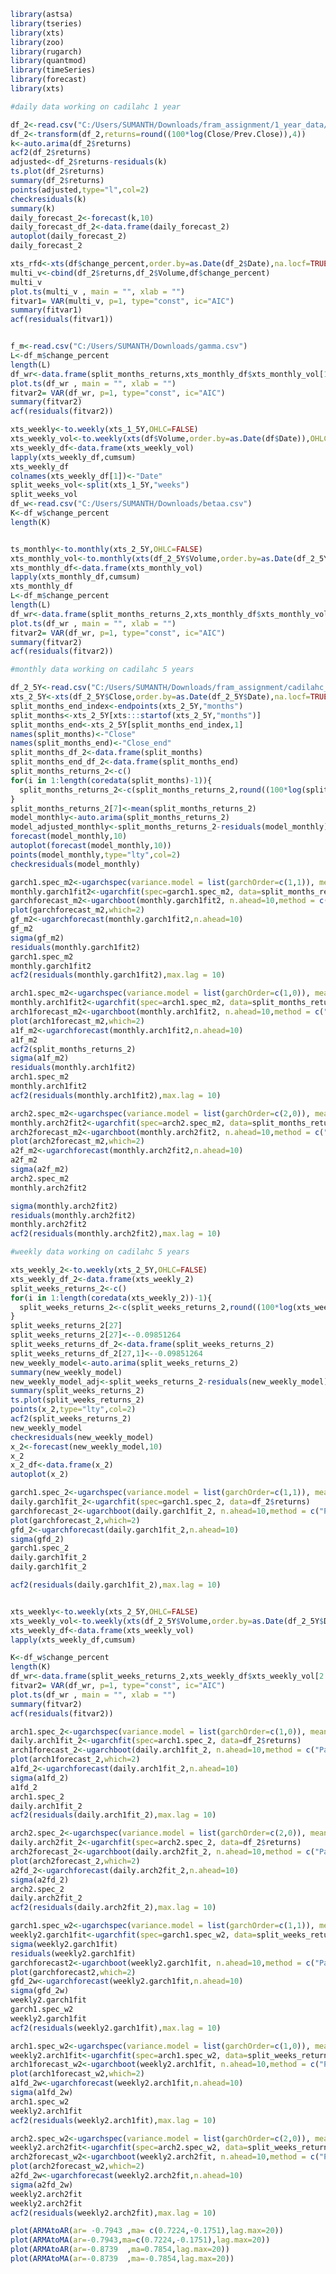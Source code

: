 ```{r}
library(astsa)
library(tseries)
library(xts)
library(zoo)
library(rugarch)
library(quantmod)
library(timeSeries)
library(forecast)
library(xts)
```

```{r}
#daily data working on cadilahc 1 year

df_2<-read.csv("C:/Users/SUMANTH/Downloads/fram_assignment/1_year_data/cadilahc.csv")
df_2<-transform(df_2,returns=round((100*log(Close/Prev.Close)),4))
k<-auto.arima(df_2$returns)
acf2(df_2$returns)
adjusted<-df_2$returns-residuals(k)
ts.plot(df_2$returns)
summary(df_2$returns)
points(adjusted,type="l",col=2)
checkresiduals(k)
summary(k)
daily_forecast_2<-forecast(k,10)
daily_forecast_df_2<-data.frame(daily_forecast_2)
autoplot(daily_forecast_2)
daily_forecast_2

xts_rfd<-xts(df$change_percent,order.by=as.Date(df_2$Date),na.locf=TRUE)
multi_v<-cbind(df_2$returns,df_2$Volume,df$change_percent)
multi_v
plot.ts(multi_v , main = "", xlab = "")
fitvar1= VAR(multi_v, p=1, type="const", ic="AIC")
summary(fitvar1)
acf(residuals(fitvar1))


f_m<-read.csv("C:/Users/SUMANTH/Downloads/gamma.csv")
L<-df_m$change_percent
length(L)
df_wr<-data.frame(split_months_returns,xts_monthly_df$xts_monthly_vol[1:60],L[1:60])
plot.ts(df_wr , main = "", xlab = "")
fitvar2= VAR(df_wr, p=1, type="const", ic="AIC")
summary(fitvar2)
acf(residuals(fitvar2))

xts_weekly<-to.weekly(xts_1_5Y,OHLC=FALSE)
xts_weekly_vol<-to.weekly(xts(df$Volume,order.by=as.Date(df$Date)),OHLC=FALSE)
xts_weekly_df<-data.frame(xts_weekly_vol)
lapply(xts_weekly_df,cumsum)
xts_weekly_df
colnames(xts_weekly_df[1])<-"Date"
split_weeks_vol<-split(xts_1_5Y,"weeks")
split_weeks_vol
df_w<-read.csv("C:/Users/SUMANTH/Downloads/betaa.csv")
K<-df_w$change_percent
length(K)


ts_monthly<-to.monthly(xts_2_5Y,OHLC=FALSE)
xts_monthly_vol<-to.monthly(xts(df_2_5Y$Volume,order.by=as.Date(df_2_5Y$Date)),OHLC=FALSE)
xts_monthly_df<-data.frame(xts_monthly_vol)
lapply(xts_monthly_df,cumsum)
xts_monthly_df
L<-df_m$change_percent
length(L)
df_wr<-data.frame(split_months_returns_2,xts_monthly_df$xts_monthly_vol[1:60],L[1:60])
plot.ts(df_wr , main = "", xlab = "")
fitvar2= VAR(df_wr, p=1, type="const", ic="AIC")
summary(fitvar2)
acf(residuals(fitvar2))
```

```{r}
#monthly data working on cadilahc 5 years

df_2_5Y<-read.csv("C:/Users/SUMANTH/Downloads/fram_assignment/cadilahc_5_years.csv")
xts_2_5Y<-xts(df_2_5Y$Close,order.by=as.Date(df_2_5Y$Date),na.locf=TRUE)
split_months_end_index<-endpoints(xts_2_5Y,"months")
split_months<-xts_2_5Y[xts:::startof(xts_2_5Y,"months")]
split_months_end<-xts_2_5Y[split_months_end_index,1]
names(split_months)<-"Close"
names(split_months_end)<-"Close_end"
split_months_df_2<-data.frame(split_months)
split_months_end_df_2<-data.frame(split_months_end)
split_months_returns_2<-c()
for(i in 1:length(coredata(split_months)-1)){
  split_months_returns_2<-c(split_months_returns_2,round((100*log(split_months_end_df_2$Close_end[i]/split_months_df_2$Close[i])),4))
}
split_months_returns_2[7]<-mean(split_months_returns_2)
model_monthly<-auto.arima(split_months_returns_2)
model_adjusted_monthly<-split_months_returns_2-residuals(model_monthly)
forecast(model_monthly,10)
autoplot(forecast(model_monthly,10))
points(model_monthly,type="lty",col=2)
checkresiduals(model_monthly)

garch1.spec_m2<-ugarchspec(variance.model = list(garchOrder=c(1,1)), mean.model = list(armaOrder=c(0,0)))
monthly.garch1fit2<-ugarchfit(spec=garch1.spec_m2, data=split_months_returns_2)
garchforecast_m2<-ugarchboot(monthly.garch1fit2, n.ahead=10,method = c("Partial","Full")[1])
plot(garchforecast_m2,which=2)
gf_m2<-ugarchforecast(monthly.garch1fit2,n.ahead=10)
gf_m2
sigma(gf_m2)
residuals(monthly.garch1fit2)
garch1.spec_m2
monthly.garch1fit2
acf2(residuals(monthly.garch1fit2),max.lag = 10)

arch1.spec_m2<-ugarchspec(variance.model = list(garchOrder=c(1,0)), mean.model = list(armaOrder=c(0,0)))
monthly.arch1fit2<-ugarchfit(spec=arch1.spec_m2, data=split_months_returns_2)
arch1forecast_m2<-ugarchboot(monthly.arch1fit2, n.ahead=10,method = c("Partial","Full")[1])
plot(arch1forecast_m2,which=2)
a1f_m2<-ugarchforecast(monthly.arch1fit2,n.ahead=10)
a1f_m2
acf2(split_months_returns_2)
sigma(a1f_m2)
residuals(monthly.arch1fit2)
arch1.spec_m2
monthly.arch1fit2
acf2(residuals(monthly.arch1fit2),max.lag = 10)

arch2.spec_m2<-ugarchspec(variance.model = list(garchOrder=c(2,0)), mean.model = list(armaOrder=c(0,0)))
monthly.arch2fit2<-ugarchfit(spec=arch2.spec_m2, data=split_months_returns_2)
arch2forecast_m2<-ugarchboot(monthly.arch2fit2, n.ahead=10,method = c("Partial","Full")[1])
plot(arch2forecast_m2,which=2)
a2f_m2<-ugarchforecast(monthly.arch2fit2,n.ahead=10)
a2f_m2
sigma(a2f_m2)
arch2.spec_m2
monthly.arch2fit2
```

```{r}
sigma(monthly.arch2fit2)
residuals(monthly.arch2fit2)
monthly.arch2fit2
acf2(residuals(monthly.arch2fit2),max.lag = 10)
```

```{r}
#weekly data working on cadilahc 5 years

xts_weekly_2<-to.weekly(xts_2_5Y,OHLC=FALSE)
xts_weekly_df_2<-data.frame(xts_weekly_2)
split_weeks_returns_2<-c()
for(i in 1:length(coredata(xts_weekly_2))-1){
  split_weeks_returns_2<-c(split_weeks_returns_2,round((100*log(xts_weekly_df_2[i+1,1]/xts_weekly_df_2[i,1])),4))
}
split_weeks_returns_2[27]
split_weeks_returns_2[27]<--0.09851264
split_weeks_returns_df_2<-data.frame(split_weeks_returns_2)
split_weeks_returns_df_2[27,1]<--0.09851264
new_weekly_model<-auto.arima(split_weeks_returns_2)
summary(new_weekly_model)
new_weekly_model_adj<-split_weeks_returns_2-residuals(new_weekly_model)
summary(split_weeks_returns_2)
ts.plot(split_weeks_returns_2)
points(x_2,type="lty",col=2)
acf2(split_weeks_returns_2)
new_weekly_model
checkresiduals(new_weekly_model)
x_2<-forecast(new_weekly_model,10)
x_2
x_2_df<-data.frame(x_2)
autoplot(x_2)
```
```{r}
garch1.spec_2<-ugarchspec(variance.model = list(garchOrder=c(1,1)), mean.model = list(armaOrder=c(1,2)))
daily.garch1fit_2<-ugarchfit(spec=garch1.spec_2, data=df_2$returns)
garchforecast_2<-ugarchboot(daily.garch1fit_2, n.ahead=10,method = c("Partial","Full")[1])
plot(garchforecast_2,which=2)
gfd_2<-ugarchforecast(daily.garch1fit_2,n.ahead=10)
sigma(gfd_2)
garch1.spec_2
daily.garch1fit_2
daily.garch1fit_2

acf2(residuals(daily.garch1fit_2),max.lag = 10)


xts_weekly<-to.weekly(xts_2_5Y,OHLC=FALSE)
xts_weekly_vol<-to.weekly(xts(df_2_5Y$Volume,order.by=as.Date(df_2_5Y$Date)),OHLC=FALSE)
xts_weekly_df<-data.frame(xts_weekly_vol)
lapply(xts_weekly_df,cumsum)

K<-df_w$change_percent
length(K)
df_wr<-data.frame(split_weeks_returns_2,xts_weekly_df$xts_weekly_vol[2:262],K[1:261])
fitvar2= VAR(df_wr, p=1, type="const", ic="AIC")
plot.ts(df_wr , main = "", xlab = "")
summary(fitvar2)
acf(residuals(fitvar2))

```

```{r}
arch1.spec_2<-ugarchspec(variance.model = list(garchOrder=c(1,0)), mean.model = list(armaOrder=c(1,2)))
daily.arch1fit_2<-ugarchfit(spec=arch1.spec_2, data=df_2$returns)
arch1forecast_2<-ugarchboot(daily.arch1fit_2, n.ahead=10,method = c("Partial","Full")[1])
plot(arch1forecast_2,which=2)
a1fd_2<-ugarchforecast(daily.arch1fit_2,n.ahead=10)
sigma(a1fd_2)
a1fd_2
arch1.spec_2
daily.arch1fit_2
acf2(residuals(daily.arch1fit_2),max.lag = 10)
```

```{r}
arch2.spec_2<-ugarchspec(variance.model = list(garchOrder=c(2,0)), mean.model = list(armaOrder=c(1,2)))
daily.arch2fit_2<-ugarchfit(spec=arch2.spec_2, data=df_2$returns)
arch2forecast_2<-ugarchboot(daily.arch2fit_2, n.ahead=10,method = c("Partial","Full")[1])
plot(arch2forecast_2,which=2)
a2fd_2<-ugarchforecast(daily.arch2fit_2,n.ahead=10)
sigma(a2fd_2)
arch2.spec_2
daily.arch2fit_2
acf2(residuals(daily.arch2fit_2),max.lag = 10)
```

```{r}
garch1.spec_w2<-ugarchspec(variance.model = list(garchOrder=c(1,1)), mean.model = list(armaOrder=c(1,1)))
weekly2.garch1fit<-ugarchfit(spec=garch1.spec_w2, data=split_weeks_returns_2)
sigma(weekly2.garch1fit)
residuals(weekly2.garch1fit)
garchforecast2<-ugarchboot(weekly2.garch1fit, n.ahead=10,method = c("Partial","Full")[1])
plot(garchforecast2,which=2)
gfd_2w<-ugarchforecast(weekly2.garch1fit,n.ahead=10)
sigma(gfd_2w)
weekly2.garch1fit
garch1.spec_w2
weekly2.garch1fit
acf2(residuals(weekly2.garch1fit),max.lag = 10)
```

```{r}
arch1.spec_w2<-ugarchspec(variance.model = list(garchOrder=c(1,0)), mean.model = list(armaOrder=c(1,1)))
weekly2.arch1fit<-ugarchfit(spec=arch1.spec_w2, data=split_weeks_returns_2)
arch1forecast_w2<-ugarchboot(weekly2.arch1fit, n.ahead=10,method = c("Partial","Full")[1])
plot(arch1forecast_w2,which=2)
a1fd_2w<-ugarchforecast(weekly2.arch1fit,n.ahead=10)
sigma(a1fd_2w)
arch1.spec_w2
weekly2.arch1fit
acf2(residuals(weekly2.arch1fit),max.lag = 10)
```

```{r}
arch2.spec_w2<-ugarchspec(variance.model = list(garchOrder=c(2,0)), mean.model = list(armaOrder=c(1,1)))
weekly2.arch2fit<-ugarchfit(spec=arch2.spec_w2, data=split_weeks_returns_2)
arch2forecast_w2<-ugarchboot(weekly2.arch2fit, n.ahead=10,method = c("Partial","Full")[1])
plot(arch2forecast_w2,which=2)
a2fd_2w<-ugarchforecast(weekly2.arch2fit,n.ahead=10)
sigma(a2fd_2w)
weekly2.arch2fit
weekly2.arch2fit
acf2(residuals(weekly2.arch2fit),max.lag = 10)
```
```{r}
plot(ARMAtoAR(ar= -0.7943 ,ma= c(0.7224,-0.1751),lag.max=20))
plot(ARMAtoMA(ar=-0.7943,ma=c(0.7224,-0.1751),lag.max=20))
plot(ARMAtoAR(ar=-0.8739  ,ma=0.7854,lag.max=20))
plot(ARMAtoMA(ar=-0.8739  ,ma=-0.7854,lag.max=20))
```




